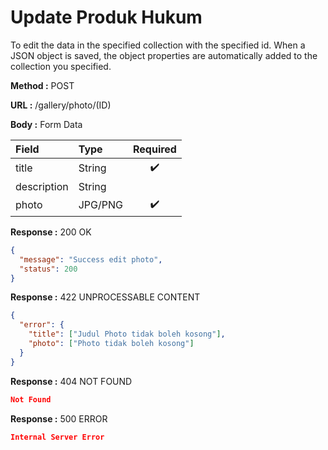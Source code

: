 
# Update Produk Hukum

To edit the data in the specified collection with the specified id.
When a JSON object is saved, the object properties are automatically added to the collection you specified.

**Method :** <Badge variant="success">POST</Badge>

**URL :** <Badge variant="dark">/gallery/photo/(ID)</Badge>

**Body :** <Badge variant="warning">Form Data</Badge>

| Field       | Type     | Required |
| :---------  | :------- | :------: |
| title       | String   |    ✔️    |
| description | String   |          |
| photo       | JPG/PNG  |    ✔️    |

**Response :** <BadgeOutline variant="success">200 OK</BadgeOutline>

```json
{
  "message": "Success edit photo",
  "status": 200
}
```

**Response :** <BadgeOutline variant="info">422 UNPROCESSABLE CONTENT</BadgeOutline>

```json
{
  "error": {
    "title": ["Judul Photo tidak boleh kosong"],
    "photo": ["Photo tidak boleh kosong"]
  }
}
```

**Response :** <BadgeOutline variant="warning">404 NOT FOUND</BadgeOutline>

```json
Not Found
```

**Response :** <BadgeOutline variant="danger">500 ERROR</BadgeOutline>

```json
Internal Server Error
```
